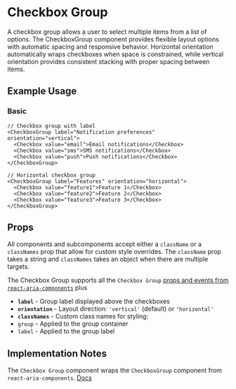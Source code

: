 

<Meta of={CheckboxGroupStories} />

# Checkbox Group
A checkbox group allows a user to select multiple items from a list of options. The CheckboxGroup component provides flexible layout options with automatic spacing and responsive behavior. Horizontal orientation automatically wraps checkboxes when space is constrained, while vertical orientation provides consistent stacking with proper spacing between items.

## Example Usage

### Basic

```tsx
// Checkbox group with label
<CheckboxGroup label="Notification preferences" orientation="vertical">
  <Checkbox value="email">Email notifications</Checkbox>
  <Checkbox value="sms">SMS notifications</Checkbox>
  <Checkbox value="push">Push notifications</Checkbox>
</CheckboxGroup>

// Horizontal checkbox group
<CheckboxGroup label="Features" orientation="horizontal">
  <Checkbox value="feature1">Feature 1</Checkbox>
  <Checkbox value="feature2">Feature 2</Checkbox>
  <Checkbox value="feature3">Feature 3</Checkbox>
</CheckboxGroup>
```

## Props
All components and subcomponents accept either a `className` or a `classNames` prop that allow for custom style overrides. The `className` prop takes a string and `classNames` takes an object when there are multiple targets.

The Checkbox Group supports all the `Checkbox Group` [props and events from `react-aria-components`](https://react-spectrum.adobe.com/react-aria/CheckboxGroup.html#props) plus

* **`label`** - Group label displayed above the checkboxes
* **`orientation`** - Layout direction: `'vertical'` (default) or `'horizontal'`
* **`classNames`** - Custom class names for styling:
* `group` - Applied to the group container
* `label` - Applied to the group label

## Implementation Notes
The `Checkbox Group` component wraps the `CheckboxGroup` component from `react-aria-components`. [Docs](https://react-spectrum.adobe.com/react-aria/CheckboxGroup.html)

